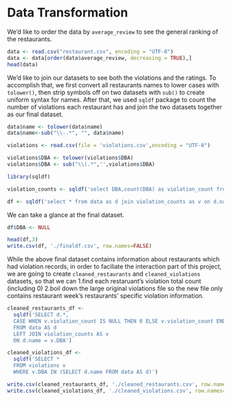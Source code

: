# Data Transformation

We'd like to order the data by `average_review` to see the general ranking of the restaurants.

```r
data <- read.csv("restaurant.csv", encoding = "UTF-8")
data <- data[order(data$average_review, decreasing = TRUE),]
head(data)
```
We'd like to join our datasets to see both the violations and the ratings. To accomplish that, we first convert all restaurants names to lower cases with `tolower()`, then strip symbols off on two datasets with `sub()` to create uniform syntax for names. After that, we used `sqldf` package to count the number of violations each restaurant has and join the two datasets together as our final dataset.

```r

data$name <- tolower(data$name)
data$name<-sub("\\-.*", "", data$name)

violations <- read.csv(file = 'violations.csv',encoding = "UTF-8")

violations$DBA <- tolower(violations$DBA)
violations$DBA <- sub("\\(.*",'',violations$DBA)

library(sqldf)

violation_counts <- sqldf('select DBA,count(DBA) as violation_count from violations group by DBA')

df <- sqldf('select * from data as d join violation_counts as v on d.name = v.DBA')
```
We can take a glance at the final dataset.

```r
df$DBA <- NULL

head(df,3)
write.csv(df, './finaldf.csv', row.names=FALSE)
```

While the above final dataset contains information about restaurants which had violation records, in order to faciliate the interaction part of this project, we are going to create `cleaned_restaurants` and `cleaned_violations` datasets, so that we can 1.find each restaruant's violation total count (including 0) 2.boil down the large original violations file so the new file only contains restaurant week's restaurants' specific violation information.

```r
cleaned_restaurants_df <-
  sqldf('SELECT d.*,
  CASE WHEN v.violation_count IS NULL THEN 0 ELSE v.violation_count END AS violation_count
  FROM data AS d 
  LEFT JOIN violation_counts AS v 
  ON d.name = v.DBA')

cleaned_violations_df <-
  sqldf('SELECT *
  FROM violations v
  WHERE v.DBA IN (SELECT d.name FROM data AS d)')

write.csv(cleaned_restaurants_df, './cleaned_restaurants.csv', row.names=FALSE)
write.csv(cleaned_violations_df, './cleaned_violations.csv', row.names=FALSE)
```